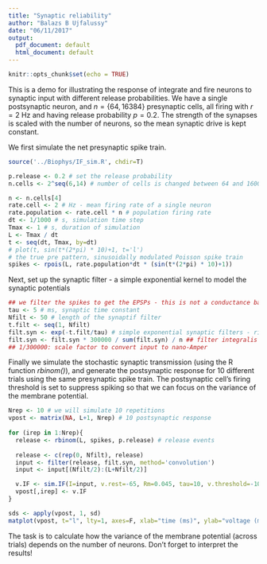 ```yaml
---
title: "Synaptic reliability"
author: "Balazs B Ujfalussy"
date: "06/11/2017"
output:
  pdf_document: default
  html_document: default
---
```


```r
knitr::opts_chunk$set(echo = TRUE)
```


This is a demo for illustrating the response of integrate and fire neurons to synaptic input with different release probabilities. We have a single postsynaptic neuron, and $n=\{64, 16384\}$ presynaptic cells, all firing with $r=2$ Hz and having release probability $p=0.2$. The strength of the synapses is scaled with the number of neurons, so the mean synaptic drive is kept constant.

We first simulate the net presynaptic spike train.

```r
source('../Biophys/IF_sim.R', chdir=T)
```


```r
p.release <- 0.2 # set the release probability
n.cells <- 2^seq(6,14) # number of cells is changed between 64 and 16000

n <- n.cells[4]
rate.cell <- 2 # Hz - mean firing rate of a single neuron
rate.population <- rate.cell * n # population firing rate
dt <- 1/1000 # s, simulation time step
Tmax <- 1 # s, duration of simulation
L <- Tmax / dt
t <- seq(dt, Tmax, by=dt)
# plot(t, sin(t*(2*pi) * 10)+1, t='l')
# the true pre pattern, sinusoidally modulated Poisson spike train
spikes <- rpois(L, rate.population*dt * (sin(t*(2*pi) * 10)+1)) 
```


Next, set up the synaptic filter - a simple exponential kernel to model the synaptic potentials

```r
## we filter the spikes to get the EPSPs - this is not a conductance based synapse!  
tau <- 5 # ms, synaptic time constant
Nfilt <- 50 # length of the synaptif filter
t.filt <- seq(1, Nfilt)
filt.syn <- exp(-t.filt/tau) # simple exponential synaptic filters - rise is infinitely fast
filt.syn <- filt.syn * 300000 / sum(filt.syn) / n ## filter integralis proportional to 1/n
## 1/300000: scale factor to convert input to nano-Amper


```


Finally we simulate the stochastic synaptic transmission (using the R function *rbinom()*), and generate the postsynaptic response for 10 different trials using the same presynaptic spike train. The postsynaptic cell's firing threshold is set to suppress spiking so that we can focus on the variance of the membrane potential.

```r
Nrep <- 10 # we will simulate 10 repetitions
vpost <- matrix(NA, L+1, Nrep) # 10 postsynaptic response
  
for (irep in 1:Nrep){
  release <- rbinom(L, spikes, p.release) # release events
    
  release <- c(rep(0, Nfilt), release)
  input <- filter(release, filt.syn, method='convolution')
  input <- input[(Nfilt/2):(L+Nfilt/2)]

  v.IF <- sim.IF(I=input, v.rest=-65, Rm=0.045, tau=10, v.threshold=-10, v.reset=-55)
  vpost[,irep] <- v.IF
}

sds <- apply(vpost, 1, sd)
matplot(vpost, t="l", lty=1, axes=F, xlab="time (ms)", ylab="voltage (mV)"); axis(1); axis(2, las=2)
```

The task is to calculate how the variance of the membrane potential (across trials) depends on the number of neurons. Don't forget to interpret the results!